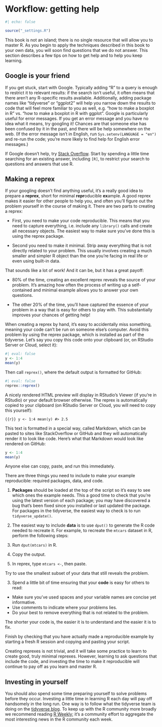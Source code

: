 # Workflow: getting help {#sec-workflow-help}

```r
#| echo: false

source("_settings.R")
```

This book is not an island; there is no single resource that will allow you to master R. As you begin to apply the techniques described in this book to your own data, you will soon find questions that we do not answer. This section describes a few tips on how to get help and to help you keep learning.

## Google is your friend

If you get stuck, start with Google. Typically adding "R" to a query is enough to restrict it to relevant results: if the search isn't useful, it often means that there aren't any R-specific results available. Additionally, adding package names like "tidyverse" or "ggplot2" will help you narrow down the results to code that will feel more familiar to you as well, e.g. "how to make a boxplot in R" vs. "how to make a boxplot in R with ggplot". Google is particularly useful for error messages. If you get an error message and you have no idea what it means, try googling it! Chances are that someone else has been confused by it in the past, and there will be help somewhere on the web. (If the error message isn't in English, run `Sys.setenv(LANGUAGE = "en")` and re-run the code; you're more likely to find help for English error messages.)

If Google doesn't help, try [Stack Overflow](https://stackoverflow.com/). Start by spending a little time searching for an existing answer, including `[R]`, to restrict your search to questions and answers that use R.

## Making a reprex

If your googling doesn't find anything useful, it's a really good idea to prepare a **reprex**, short for minimal **repr**oducible **ex**ample. A good reprex makes it easier for other people to help you, and often you'll figure out the problem yourself in the course of making it. There are two parts to creating a reprex:

-   First, you need to make your code reproducible. This means that you need to capture everything, i.e. include any `library()` calls and create all necessary objects. The easiest way to make sure you've done this is using the reprex package.

-   Second you need to make it minimal. Strip away everything that is not directly related to your problem. This usually involves creating a much smaller and simpler R object than the one you're facing in real life or even using built-in data.

That sounds like a lot of work! And it can be, but it has a great payoff:

-   80% of the time, creating an excellent reprex reveals the source of your problem. It's amazing how often the process of writing up a self-contained and minimal example allows you to answer your own questions.

-   The other 20% of the time, you'll have captured the essence of your problem in a way that is easy for others to play with. This substantially improves your chances of getting help!

When creating a reprex by hand, it's easy to accidentally miss something, meaning your code can't be run on someone else's computer. Avoid this problem by using the reprex package, which is installed as part of the tidyverse. Let's say you copy this code onto your clipboard (or, on RStudio Server or Cloud, select it):

```r
#| eval: false
y <- 1:4
mean(y)
```

Then call `reprex()`, where the default output is formatted for GitHub:

```r
#| eval: false
reprex::reprex()
```

A nicely rendered HTML preview will display in RStudio’s Viewer (if you’re in RStudio) or your default browser otherwise. The reprex is automatically copied to your clipboard (on RStudio Server or Cloud, you will need to copy this yourself):

```{{r}}
y <- 1:4
mean(y)
#> 2.5
```

This text is formatted in a special way, called Markdown, which can be pasted to sites like StackOverflow or GitHub and they will automatically render it to look like code. Here's what that Markdown would look like rendered on GitHub:

```r
y <- 1:4
mean(y)
```

Anyone else can copy, paste, and run this immediately.

There are three things you need to include to make your example reproducible: required packages, data, and code.

1.  **Packages** should be loaded at the top of the script so it's easy to see which ones the example needs. This a good time to check that you're using the latest version of each package; you may have discovered a bug that's been fixed since you installed or last updated the package. For packages in the tidyverse, the easiest way to check is to run `tidyverse_update()`.

2.  The easiest way to include **data** is to use `dput()` to generate the R code needed to recreate it. For example, to recreate the `mtcars` dataset in R, perform the following steps:

3.  Run `dput(mtcars)` in R.

4.  Copy the output.

5.  In reprex, type `mtcars <-`, then paste.

Try to use the smallest subset of your data that still reveals the problem.

3.  Spend a little bit of time ensuring that your **code** is easy for others to read:

-   Make sure you've used spaces and your variable names are concise yet informative.
-   Use comments to indicate where your problems lies.
-   Do your best to remove everything that is not related to the problem.

The shorter your code is, the easier it is to understand and the easier it is to fix.

Finish by checking that you have actually made a reproducible example by starting a fresh R session and copying and pasting your script.

Creating reprexes is not trivial, and it will take some practice to learn to create good, truly minimal reprexes. However, learning to ask questions that include the code, and investing the time to make it reproducible will continue to pay off as you learn and master R.

## Investing in yourself

You should also spend some time preparing yourself to solve problems before they occur. Investing a little time in learning R each day will pay off handsomely in the long run. One way is to follow what the tidyverse team is doing on the [tidyverse blog](https://www.tidyverse.org/blog/). To keep up with the R community more broadly we recommend reading [R Weekly](https://rweekly.org/); it's a community effort to aggregate the most interesting news in the R community each week.
